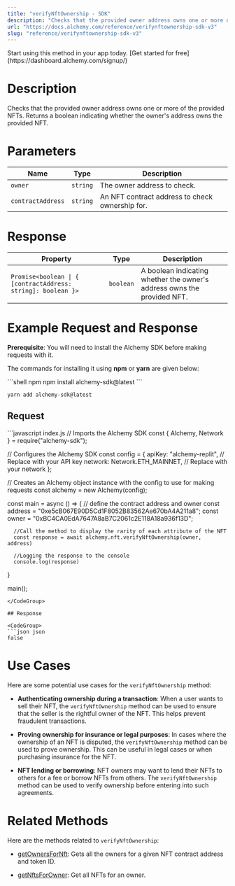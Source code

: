 ```yaml
---
title: "verifyNftOwnership - SDK"
description: "Checks that the provided owner address owns one or more of the provided NFTs. Returns a boolean indicating whether the owner's address owns the provided NFT."
url: "https://docs.alchemy.com/reference/verifynftownership-sdk-v3"
slug: "reference/verifynftownership-sdk-v3"
---
```


<Tip title="Don’t have an API key?" icon="star">
  Start using this method in your app today. [Get started for free](https://dashboard.alchemy.com/signup/)
</Tip>

# Description

Checks that the provided owner address owns one or more of the provided NFTs. Returns a boolean indicating whether the owner's address owns the provided NFT.

# Parameters

| Name              | Type     | Description                                     |
| ----------------- | -------- | ----------------------------------------------- |
| `owner`           | `string` | The owner address to check.                     |
| `contractAddress` | `string` | An NFT contract address to check ownership for. |

# Response

| Property                                                     | Type      | Description                                                             |
| ------------------------------------------------------------ | --------- | ----------------------------------------------------------------------- |
| `Promise<boolean \| { [contractAddress: string]: boolean }>` | `boolean` | A boolean indicating whether the owner's address owns the provided NFT. |

# Example Request and Response

**Prerequisite**: You will need to install the Alchemy SDK before making requests with it.

The commands for installing it using **npm** or **yarn** are given below:

<CodeGroup>
  ```shell npm
  npm install alchemy-sdk@latest
  ```

  ```shell yarn
  yarn add alchemy-sdk@latest
  ```
</CodeGroup>

## Request

<CodeGroup>
  ```javascript index.js
  // Imports the Alchemy SDK
  const { Alchemy, Network } = require("alchemy-sdk");

  // Configures the Alchemy SDK
  const config = {
      apiKey: "alchemy-replit", // Replace with your API key
      network: Network.ETH_MAINNET, // Replace with your network
  };

  // Creates an Alchemy object instance with the config to use for making requests
  const alchemy = new Alchemy(config);

  const main = async () => {
      // define the contract address and owner
      const address = "0xe5cB067E90D5Cd1F8052B83562Ae670bA4A211a8";
      const owner = "0xBC4CA0EdA7647A8aB7C2061c2E118A18a936f13D";

      //Call the method to display the rarity of each attribute of the NFT
      const response = await alchemy.nft.verifyNftOwnership(owner, address)

      //Logging the response to the console
      console.log(response)
  }

  main();
  ```
</CodeGroup>

## Response

<CodeGroup>
  ```json json
  false
  ```
</CodeGroup>

# Use Cases

Here are some potential use cases for the `verifyNftOwnership` method:

* **Authenticating ownership during a transaction**: When a user wants to sell their NFT, the `verifyNftOwnership` method can be used to ensure that the seller is the rightful owner of the NFT. This helps prevent fraudulent transactions.

* **Proving ownership for insurance or legal purposes**: In cases where the ownership of an NFT is disputed, the `verifyNftOwnership` method can be used to prove ownership. This can be useful in legal cases or when purchasing insurance for the NFT.

* **NFT lending or borrowing**: NFT owners may want to lend their NFTs to others for a fee or borrow NFTs from others. The `verifyNftOwnership` method can be used to verify ownership before entering into such agreements.

# Related Methods

Here are the methods related to `verifyNftOwnership`:

* [getOwnersForNft](/reference/getownersfornft-sdk): Gets all the owners for a given NFT contract address and token ID.

* [getNftsForOwner](/reference/getnftsforowner-sdk): Get all NFTs for an owner.
